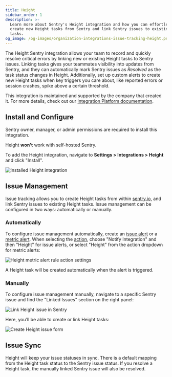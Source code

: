 ```yaml
---
title: Height
sidebar_order: 1
description: >-
  Learn more about Sentry's Height integration and how you can effortlessly
  create new Height tasks from Sentry and link Sentry issues to existing Height
  tasks.
og_image: /og-images/organization-integrations-issue-tracking-height.png
---
```


The Height Sentry integration allows your team to record and quickly resolve critical errors by linking new or existing Height tasks to Sentry issues. Linking tasks gives your teammates visibility into updates from Sentry, and they can automatically mark Sentry issues as _Resolved_ as the task status changes in Height. Additionally, set up custom alerts to create new Height tasks when key triggers you care about, like reported errors or session crashes, spike above a certain threshold.

This integration is maintained and supported by the company that created it. For more details, check out our [Integration Platform documentation](/organization/integrations/integration-platform/).

## Install and Configure

<Alert>

Sentry owner, manager, or admin permissions are required to install this integration.

Height **won't** work with self-hosted Sentry.

</Alert>

To add the Height integration, navigate to **Settings > Integrations > Height** and click "Install".

![Installed Height integration](./img/height-install.png)

## Issue Management

Issue tracking allows you to create Height tasks from within [sentry.io](https://sentry.io), and link Sentry issues to existing Height tasks. Issue management can be configured in two ways: automatically or manually.

### Automatically

To configure issue management automatically, create an [issue alert](/product/alerts/alert-types/#issue-alerts) or a [metric alert](/product/alerts/alert-types/#metric-alerts). When selecting the [action](/product/alerts/create-alerts/issue-alert-config/#then-conditions-actions), choose "Notify Integration" and then "Height" for issue alerts, or select "Height" from the action dropdown for metric alerts:

![Height metric alert rule action settings](./img/height-rule.png)

A Height task will be created automatically when the alert is triggered.

### Manually

To configure issue management manually, navigate to a specific Sentry issue and find the "Linked Issues" section on the right panel:

![Link Height issue in Sentry](./img/height-link-issue.png)

Here, you’ll be able to create or link Height tasks:

![Create Height issue form](./img/height-create-issue.png)

## Issue Sync

Height will keep your issue statuses in sync. There is a default mapping from the Height task status to the Sentry issue status. If you resolve a Height task, the manually linked Sentry issue will also be resolved.

